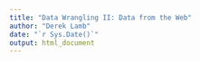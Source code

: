 ```yaml
---
title: "Data Wrangling II: Data from the Web"
author: "Derek Lamb"
date: "`r Sys.Date()`"
output: html_document
---
```


